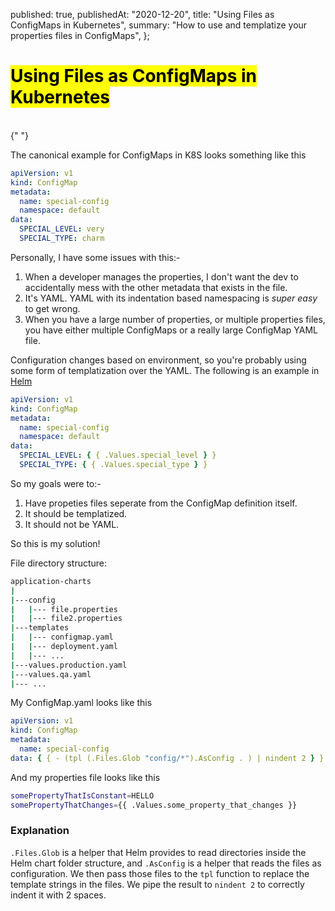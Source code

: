 
  published: true,
  publishedAt: "2020-12-20",
  title: "Using Files as ConfigMaps in Kubernetes",
  summary: "How to use and templatize your properties files in ConfigMaps",
};

# <Mark> Using Files as ConfigMaps in Kubernetes </Mark>

<br />{" "}

The canonical example for ConfigMaps in K8S looks something like this

```yaml
apiVersion: v1
kind: ConfigMap
metadata:
  name: special-config
  namespace: default
data:
  SPECIAL_LEVEL: very
  SPECIAL_TYPE: charm
```

Personally, I have some issues with this:-

1. When a developer manages the properties, I don't want the dev to accidentally mess with the other metadata that exists in the file.
2. It's YAML. YAML with its indentation based namespacing is _super easy_ to get wrong.
3. When you have a large number of properties, or multiple properties files, you have either multiple ConfigMaps or a really large ConfigMap YAML file.

Configuration changes based on environment, so you're probably using some form of templatization over the YAML. The following is an example in [Helm](https://helm.sh/)

```yaml
apiVersion: v1
kind: ConfigMap
metadata:
  name: special-config
  namespace: default
data:
  SPECIAL_LEVEL: { { .Values.special_level } }
  SPECIAL_TYPE: { { .Values.special_type } }
```

So my goals were to:-

1. Have propeties files seperate from the ConfigMap definition itself.
2. It should be templatized.
3. It should not be YAML.

So this is my solution!

File directory structure:

```bash
application-charts
|
|---config
|   |--- file.properties
|   |--- file2.properties
|---templates
|   |--- configmap.yaml
|   |--- deployment.yaml
|   |--- ...
|---values.production.yaml
|---values.qa.yaml
|--- ...
```

My ConfigMap.yaml looks like this

```yaml
apiVersion: v1
kind: ConfigMap
metadata:
  name: special-config
data: { { - (tpl (.Files.Glob "config/*").AsConfig . ) | nindent 2 } }
```

And my properties file looks like this

```bash
somePropertyThatIsConstant=HELLO
somePropertyThatChanges={{ .Values.some_property_that_changes }}
```

### Explanation

`.Files.Glob` is a helper that Helm provides to read directories inside the Helm chart folder structure, and `.AsConfig` is a helper
that reads the files as configuration. We then pass those files to the `tpl` function to replace the template strings in the files.
We pipe the result to `nindent 2` to correctly indent it with 2 spaces.
